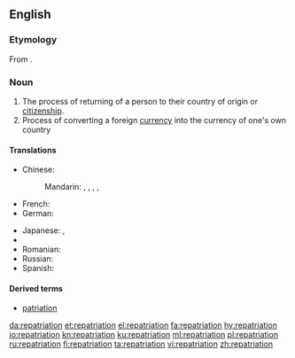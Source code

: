 ==English==
{{wikipedia}}

===Etymology===
From {{etyl|LL.|en}} {{term|repatrio||to restore someone to his homeland|lang=la}}.

===Noun===
{{en-noun}}

# The process of returning of a person to their country of origin or [[citizenship]].
# Process of converting a foreign [[currency]] into the currency of one's own country

====Translations====
{{trans-top|the process of returning of a person to their country of origin}}
* Chinese:
*: Mandarin: {{t|cmn|遣送回國|sc=Hani}}, {{t|cmn|遣送回国|tr=qiǎnsònghuíguó|sc=Hani}}, {{t|cmn|歸國|sc=Hani}}, {{t+|cmn|归国|tr=guīguó|sc=Hani}}, {{t+|cmn|遣返|tr=qiǎnfǎn|sc=Hani}}
* French: {{t+|fr|rapatriement|m}}
* German: {{t+|de|Repatriierung|f}}
{{trans-mid}}
* Japanese: {{t+|ja|帰還|tr=きかん, kikan|sc=Jpan}}, {{t|ja|送還|tr=そうかん, sōkan|sc=Jpan}}
* {{trreq|ko}}
* Romanian: {{t+|ro|repatriere}}
* Russian: {{t+|ru|репатриация|f|tr=repatriácija|sc=Cyrl}}
* Spanish: {{t|es|repatriación|f}}
{{trans-bottom}}

====Derived terms====
* [[patriation]]

[[da:repatriation]]
[[et:repatriation]]
[[el:repatriation]]
[[fa:repatriation]]
[[hy:repatriation]]
[[io:repatriation]]
[[kn:repatriation]]
[[ku:repatriation]]
[[ml:repatriation]]
[[pl:repatriation]]
[[ru:repatriation]]
[[fi:repatriation]]
[[ta:repatriation]]
[[vi:repatriation]]
[[zh:repatriation]]